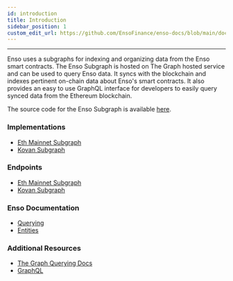 ```yaml
---
id: introduction
title: Introduction
sidebar_position: 1
custom_edit_url: https://github.com/EnsoFinance/enso-docs/blob/main/docs/developer-tools/subgraph/introduction.mdx
---
```


---

Enso uses a subgraphs for indexing and organizing data from the Enso smart contracts. 
The Enso Subgraph is hosted on The Graph hosted service and can be used to query Enso data.
It syncs with the blockchain and indexes pertinent on-chain data about Enso's smart contracts.
It also provides an easy to use GraphQL interface for developers to easily query synced data from the Ethereum blockchain.

The source code for the Enso Subgraph is available [here](https://github.com/enso/enso-subgraph).

### Implementations

- [Eth Mainnet Subgraph](https://thegraph.com/explorer/subgraph/enso/enso-v1)
- [Kovan Subgraph](https://thegraph.com/explorer/subgraph/enso/enso-v1-kovan)

### Endpoints

- [Eth Mainnet Subgraph](https://api.thegraph.com/subgraphs/name/enso/enso-v1)
- [Kovan Subgraph](https://api.thegraph.com/subgraphs/name/enso/enso-v1)

### Enso Documentation

- [Querying](./querying)
- [Entities](./entities)

### Additional Resources

- [The Graph Querying Docs](https://thegraph.com/docs/query-the-graph)
- [GraphQL](https://graphql.org/)
